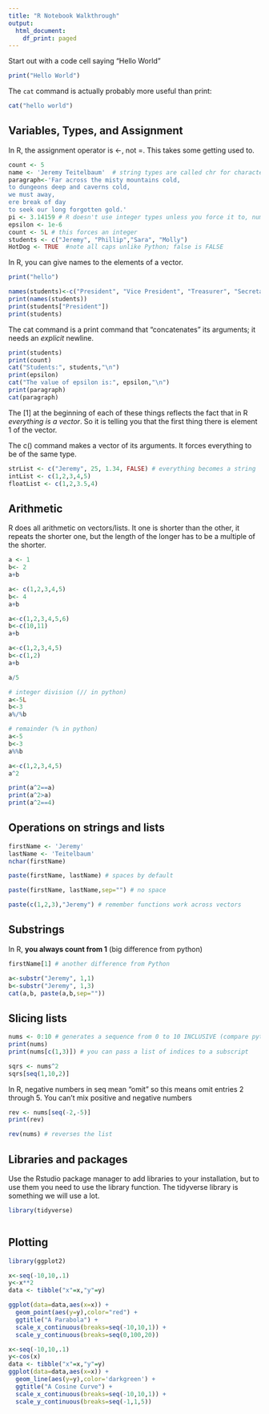 ```yaml
---
title: "R Notebook Walkthrough"
output:
  html_document:
    df_print: paged
---
```


Start out with a code cell saying "Hello World"

```r
print("Hello World")
```
The `cat` command is actually probably more useful than print:
```r
cat("hello world")
```
## Variables, Types, and Assignment

In R, the assignment operator is <-, not =.  This takes some getting used to.

```r
count <- 5
name <- 'Jeremy Teitelbaum'  # string types are called chr for character
paragraph<-'Far across the misty mountains cold,
to dungeons deep and caverns cold,
we must away,
ere break of day
to seek our long forgotten gold.'
pi <- 3.14159 # R doesn't use integer types unless you force it to, numbers are "num"
epsilon <- 1e-6
count <- 5L # this forces an integer
students <- c("Jeremy", "Phillip","Sara", "Molly")
HotDog <- TRUE  #note all caps unlike Python; false is FALSE
```
In R, you can give names to the elements of a vector.
```r
print("hello")
```

```r
names(students)<-c("President", "Vice President", "Treasurer", "Secretary")
print(names(students))   
print(students["President"])
print(students)
```



The cat command is a print command that "concatenates" its arguments; it needs an *explicit* newline.
```r
print(students)
print(count)
cat("Students:", students,"\n")
print(epsilon)
cat("The value of epsilon is:", epsilon,"\n")
print(paragraph)
cat(paragraph)

```
The [1] at the beginning of each of these things reflects the fact that in R *everything is a vector*.  So it is telling you that the first thing there is element 1 of the vector.

The c() command makes a vector of its arguments.  It forces everything to be of the same type.

```r
strList <- c("Jeremy", 25, 1.34, FALSE) # everything becomes a string
intList <- c(1,2,3,4,5) 
floatList <- c(1,2,3.5,4)
```
## Arithmetic

R does all arithmetic on vectors/lists.  It one is shorter than the other, it repeats the shorter one, but the length of the longer has to be a multiple of the shorter.

```r
a <- 1
b<- 2
a+b
```

```r
a<- c(1,2,3,4,5)
b<- 4
a+b
```

```r
a<-c(1,2,3,4,5,6)
b<-c(10,11)
a+b
```

```r
a<-c(1,2,3,4,5)
b<-c(1,2)
a+b
```

```r
a/5
```

```r
# integer division (// in python)
a<-5L
b<-3
a%/%b
```

```r
# remainder (% in python)
a<-5
b<-3
a%%b
```

```r
a<-c(1,2,3,4,5)
a^2
```

```r
print(a^2==a)
print(a^2>a)
print(a^2==4)
```
## Operations on strings and lists

```r
firstName <- 'Jeremy'
lastName <- 'Teitelbaum'
nchar(firstName)
```

```r
paste(firstName, lastName) # spaces by default
```

```r
paste(firstName, lastName,sep="") # no space
```

```r
paste(c(1,2,3),"Jeremy") # remember functions work across vectors
```
## Substrings

In R, **you always count from 1** (big difference from python)
```r
firstName[1] # another difference from Python
```
```r
a<-substr("Jeremy", 1,1)
b<-substr("Jeremy", 1,3)
cat(a,b, paste(a,b,sep=""))
```
## Slicing lists

```r
nums <- 0:10 # generates a sequence from 0 to 10 INCLUSIVE (compare python)
print(nums)
print(nums[c(1,3)]) # you can pass a list of indices to a subscript 
```
```r
sqrs <- nums^2
sqrs[seq(1,10,2)]
```
In R, negative numbers in seq mean "omit" so this means omit entries 2 through 5. You can't mix positive and negative numbers
```r
rev <- nums[seq(-2,-5)]
print(rev)
```
```r
rev(nums) # reverses the list
```

## Libraries and packages

Use the Rstudio package manager to add libraries to your installation, but to use them you need to use the library function.
The tidyverse library is something we will use a lot.

```r
library(tidyverse)
```
```r

```

## Plotting
```r
library(ggplot2)
```


```r
x<-seq(-10,10,.1)
y<-x**2
data <- tibble("x"=x,"y"=y)
```

```r
ggplot(data=data,aes(x=x)) +
  geom_point(aes(y=y),color="red") +
  ggtitle("A Parabola") + 
  scale_x_continuous(breaks=seq(-10,10,1)) + 
  scale_y_continuous(breaks=seq(0,100,20))
```



```r
x<-seq(-10,10,.1)
y<-cos(x)
data <- tibble("x"=x,"y"=y)
ggplot(data=data,aes(x=x)) +
  geom_line(aes(y=y),color='darkgreen') +
  ggtitle("A Cosine Curve") + 
  scale_x_continuous(breaks=seq(-10,10,1)) + 
  scale_y_continuous(breaks=seq(-1,1,5))
```

